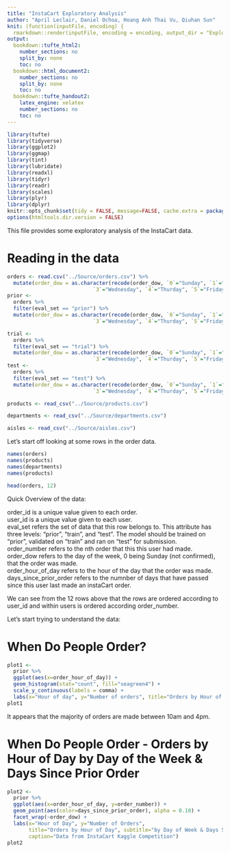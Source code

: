 ```yaml
---
title: "InstaCart Exploratory Analysis"
author: "April Leclair, Daniel Ochoa, Hoang Anh Thai Vu, Qiuhan Sun"
knit: (function(inputFile, encoding) {
  rmarkdown::render(inputFile, encoding = encoding, output_dir = "ExploratoryAnalysis_HTML_Output") })
output:
  bookdown::tufte_html2:
    number_sections: no
    split_by: none
    toc: no
  bookdown::html_document2:
    number_sections: no
    split_by: none
    toc: no
  bookdown::tufte_handout2:
    latex_engine: xelatex
    number_sections: no
    toc: no
---
```



```r
library(tufte)
library(tidyverse)
library(ggplot2)
library(ggmap)
library(tint)
library(lubridate)
library(readxl)
library(tidyr)
library(readr)
library(scales)
library(plyr)
library(dplyr)
knitr::opts_chunk$set(tidy = FALSE, message=FALSE, cache.extra = packageVersion('tufte'))
options(htmltools.dir.version = FALSE)
```

This file provides some exploratory analysis of the InstaCart data.

# Reading in the data

```r
orders <- read.csv("../Source/orders.csv") %>%
  mutate(order_dow = as.character(recode(order_dow, `0`="Sunday", `1`="Monday", `2`="Tuesday",
                            `3`="Wednesday", `4`="Thurday", `5`="Friday", `6`="Saturday")))
prior <- 
  orders %>%
  filter(eval_set == "prior") %>%
  mutate(order_dow = as.character(recode(order_dow, `0`="Sunday", `1`="Monday", `2`="Tuesday",
                            `3`="Wednesday", `4`="Thurday", `5`="Friday", `6`="Saturday")))

trial <- 
  orders %>%
  filter(eval_set == "trial") %>%
  mutate(order_dow = as.character(recode(order_dow, `0`="Sunday", `1`="Monday", `2`="Tuesday",
                            `3`="Wednesday", `4`="Thurday", `5`="Friday", `6`="Saturday")))
test <- 
  orders %>%
  filter(eval_set == "test") %>%
  mutate(order_dow = as.character(recode(order_dow, `0`="Sunday", `1`="Monday", `2`="Tuesday",
                            `3`="Wednesday", `4`="Thurday", `5`="Friday", `6`="Saturday")))

products <- read_csv("../Source/products.csv")

departments <- read_csv("../Source/departments.csv")

aisles <- read_csv("../Source/aisles.csv")
```

Let's start off looking at some rows in the order data.
```r
names(orders)
names(products)
names(departments)
names(products)

head(orders, 12)
```

Quick Overview of the data:

order_id is a unique value given to each order.  
user_id is a unique value given to each user.  
eval_set refers the set of data that this row belongs to. This attribute has three levels: "prior", "train", and "test". The model should be trained on "prior", validated on "train" and ran on "test" for submission.  
order_number refers to the nth order that this this user had made.  
order_dow refers to the day of the week, 0 being Sunday (not confirmed), that the order was made.  
order_hour_of_day refers to the hour of the day that the order was made.  
days_since_prior_order refers to the numnber of days that have passed since this user last made an instaCart order.  

We can see from the 12 rows above that the rows are ordered according to user_id and within users is ordered according order_number. 

Let's start trying to understand the data:

# When Do People Order?

```r
plot1 <- 
  prior %>%
  ggplot(aes(x=order_hour_of_day)) + 
  geom_histogram(stat="count", fill="seagreen4") + 
  scale_y_continuous(labels = comma) + 
  labs(x="Hour of day", y="Number of orders", title="Orders by Hour of Day")
plot1
```
It appears that the majority of orders are made between 10am and 4pm.


# When Do People Order - Orders by Hour of Day by Day of the Week & Days Since Prior Order

```r
plot2 <-
  prior %>%
  ggplot(aes(x=order_hour_of_day, y=order_number)) +
  geom_point(aes(color=days_since_prior_order), alpha = 0.10) +
  facet_wrap(~order_dow) +
  labs(x="Hour of Day", y="Number of Orders", 
       title="Orders by Hour of Day", subtitle="by Day of Week & Days Since Prior Order",
       caption="Data from InstaCart Kaggle Competition")
plot2
```


